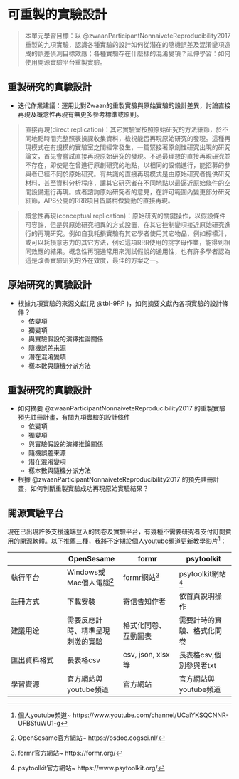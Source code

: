 # 可重製的實驗設計 {#design}

> 本單元學習目標：以 @zwaanParticipantNonnaiveteReproducibility2017 重製的九項實驗，認識各種實驗的設計如何從潛在的隨機誤差及混淆變項造成的誤差偵測目標效應；各種實驗存在什麼樣的混淆變項？延伸學習：如何使用開源實驗平台重製實驗。

## 重製研究的實驗設計

- 迭代作業建議：運用比對Zwaan的重製實驗與原始實驗的設計差異，討論直接再現及概念性再現有無更多參考標準或原則。

> 直接再現(direct replication)：其它實驗室按照原始研究的方法細節，於不同地點時間完整照表操課收集資料，檢視能否再現原始研究的發現。這種再現模式在有規模的實驗室之間經常發生，一篇緊接著原創性研究出現的研究論文，首先會嘗試直接再現原始研究的發現。不過最理想的直接再現研究並不存在，即使是在曾進行原創研究的地點，以相同的設備進行，能招募的參與者已經不同於原始研究。有共識的直接再現模式是由原始研究者提供研究材料，甚至資料分析程序，讓其它研究者在不同地點以最逼近原始條件的空間設備進行再現。或者諮詢原始研究者的意見，在許可範圍內變更部分研究細節，APS公開的RRR項目皆屬稍做變動的直接再現。

> 概念性再現(conceptual replication)：原始研究的關鍵操作，以假設條件可容許，但是與原始研究相異的方式設置，在其它控制變項接近原始研究進行的再現研究。例如自我耗損實驗有其它學者使用其它物品，例如檸檬汁，或可以耗損意志力的其它方法，例如這項RRR使用的挑字母作業，能得到相同效應的結果。概念性再現通常用來測試假說的通用性，也有許多學者認為這是改善實驗研究的外在效度，最佳的方案之一。



## 原始研究的實驗設計

- 根據九項實驗的來源文獻(見 @tbl-9RP )，如何摘要文獻內各項實驗的設計條件？
  - 依變項
  - 獨變項
  - 與實驗假設的演繹推論關係
  - 隨機誤差來源
  - 潛在混淆變項
  - 樣本數與隨機分派方法


## 重製研究的實驗設計


- 如何摘要 @zwaanParticipantNonnaiveteReproducibility2017 的重製實驗預先註冊計畫，有關九項實驗的設計條件
  - 依變項
  - 獨變項
  - 與實驗假設的演繹推論關係
  - 隨機誤差來源
  - 潛在混淆變項
  - 樣本數與隨機分派方法


- 根據 @zwaanParticipantNonnaiveteReproducibility2017 的預先註冊計畫，如何判斷重製實驗成功再現原始實驗結果？





## 開源實驗平台 {#toolbox_platform}

現在已出現許多支援遠端登入的問卷及實驗平台，有幾種不需要研究者支付訂閱費用的開源軟體。以下推薦三種，我將不定期於個人youtube頻道更新教學影片[^9]：

||OpenSesame|formr|psytoolkit|
|---|---|---|---|
|執行平台| Windows或Mac個人電腦[^6] | formr網站[^7] | psytoolkit網站[^8] |
|註冊方式|下載安裝|寄信告知作者|依首頁說明操作|
|建議用途|需要反應計時、精準呈現刺激的實驗|格式化問卷、互動圖表|需要計時的實驗、格式化問卷|
|匯出資料格式|長表格csv|csv, json, xlsx等|長表格csv,個別參與者txt|
|學習資源|官方網站與youtube頻道|官方網站|官方網站與youtube頻道|

[^6]: OpenSesame官方網站~ https://osdoc.cogsci.nl/
[^7]: formr官方網站~ https://formr.org/
[^8]: psytoolkit官方網站~ https://www.psytoolkit.org/
[^9]: 個人youtube頻道~ https://www.youtube.com/channel/UCaiYKSQCNNR-UFBSfuWU1-g


